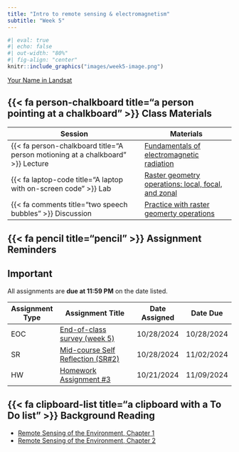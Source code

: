 ```yaml
---
title: "Intro to remote sensing & electromagnetism"
subtitle: "Week 5"
---
```


```r
#| eval: true
#| echo: false
#| out-width: "80%"
#| fig-align: "center"
knitr::include_graphics("images/week5-image.png")
```

::: {.gray-text .center-text}
[Your Name in Landsat](https://landsat.gsfc.nasa.gov/apps/YourNameInLandsat-main/index.html){target="_blank"}
:::

## {{< fa person-chalkboard title="a person pointing at a chalkboard" >}} Class Materials

| Session                                                                         | Materials                                             |
|---------------------------------------------------------------------------------|-------------------------------------------------------|
| {{< fa person-chalkboard title="A person motioning at a chalkboard" >}} Lecture | [Fundamentals of electromagnetic radiation](https://docs.google.com/presentation/d/1j2kapjQdJsenY1AxEnUB98GTMeHzE2-TPZptLLySRcc/present?usp=sharing){target="_blank"}                  |
| {{< fa laptop-code title="A laptop with on-screen code" >}} Lab                 | [Raster geometry operations: local, focal, and zonal](labs/week5.qmd){target="_blank"}        |
| {{< fa comments title="two speech bubbles" >}} Discussion               | [Practice with raster geomerty operations](discussions/week5.qmd){target="_blank"} |

## {{< fa pencil title="pencil" >}} Assignment Reminders {#assignment-reminders}

:::{.callout-important icon=true}
## Important
All assignments are **due at 11:59 PM** on the date listed.
:::

| Assignment Type | Assignment Title                                         | Date Assigned | Date Due   |
|-----------------|----------------------------------------------------------|---------------|------------|
| EOC             | [End-of-class survey (week 5)]()                         | 10/28/2024    | 10/28/2024 |
| SR              | [Mid-course Self Reflection (SR#2)](assignments/SR2.qmd) | 10/28/2024    | 11/02/2024 |
| HW              | [Homework Assignment #3](assignments/HW3.qmd)            | 10/21/2024    | 11/09/2024 |


## {{< fa clipboard-list title="a clipboard with a To Do list" >}} Background Reading

- [Remote Sensing of the Environment, Chapter 1](/readings/Jensen-chapter1.pdf){target="_blank"}
- [Remote Sensing of the Environment, Chapter 2](/readings/Jensen-chapter2.pdf){target="_blank"}

